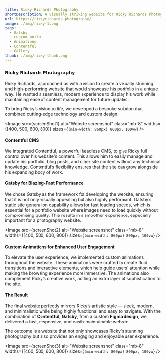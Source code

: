 ```yaml
---
title: Ricky Richards Photography
shortDescription: A visually striking website for Ricky Richards Photography that showcases his stunning portfolio with a clean, modern design. Following Ricky's design, this galllery transitions from a grid to single photograph, making it easy for visitors to explore his diverse work and connect with his artistic vision.
url: https://rickyrichards.photography/
image: ./img/ricky-1.png
tags:
  - Gatsby
  - Custom build
  - Animations
  - Contentful
  - Gallery
thumb: ./img/ricky-thumb.png
---
```



### Ricky Richards Photography

Ricky Richards, approached us with a vision to create a visually stunning and high-performing website that would showcase his portfolio in a unique way. He wanted a seamless, modern experience to display his work while maintaining ease of content management for future updates.

To bring Ricky’s vision to life, we developed a bespoke solution that combined cutting-edge technology and custom design.

<Image
  src={screenShot1}
  alt="Website screenshot"
  class="mb-8"
  widths={[400, 500, 600, 800]}
  sizes={`(min-width: 860px) 800px, 100vw`}
/>
#### Contentful CMS

We integrated Contentful, a powerful headless CMS, to give Ricky full control over his website's content. This allows him to easily manage and update his portfolio, blog posts, and other site content without any technical knowledge. Contentful’s flexibility ensures that the site can grow alongside his expanding body of work.

#### Gatsby for Blazing-Fast Performance

We chose Gatsby as the framework for developing the website, ensuring that it is not only visually appealing but also highly performant. Gatsby’s static site generation capability allows for fast loading speeds, which is essential for a portfolio website where images need to load quickly without compromising quality. This results in a smoother experience, especially important for a photography website.

<Image
  src={screenShot2}
  alt="Website screenshot"
  class="mb-8"
  widths={[400, 500, 600, 800]}
  sizes={`(min-width: 860px) 800px, 100vw`}
/>
#### Custom Animations for Enhanced User Engagement

To elevate the user experience, we implemented custom animations throughout the website. These animations were crafted to create fluid transitions and interactive elements, which help guide users’ attention while making the browsing experience more immersive. The animations also complement Ricky’s creative work, adding an extra layer of sophistication to the site.

#### The Result

The final website perfectly mirrors Ricky’s artistic style — sleek, modern, and minimalistic while being highly functional and easy to navigate. With the combination of **Contentful**, **Gatsby**, from a custom **Figma design**, we delivered a fast, responsive, and easily maintainable website.

The outcome is a website that not only showcases Ricky's stunning photography but also provides an engaging and enjoyable user experience.

<Image
  src={screenShot3}
  alt="Website screenshot"
  class="mb-8"
  widths={[400, 500, 600, 800]}
  sizes={`(min-width: 860px) 800px, 100vw`}
/>
